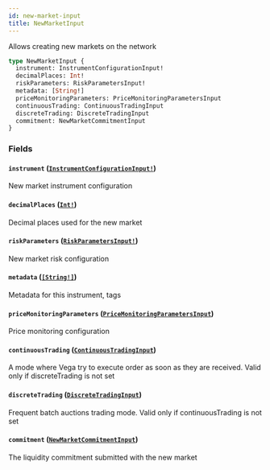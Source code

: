 ```yaml
---
id: new-market-input
title: NewMarketInput
---
```


Allows creating new markets on the network

```graphql
type NewMarketInput {
  instrument: InstrumentConfigurationInput!
  decimalPlaces: Int!
  riskParameters: RiskParametersInput!
  metadata: [String!]
  priceMonitoringParameters: PriceMonitoringParametersInput
  continuousTrading: ContinuousTradingInput
  discreteTrading: DiscreteTradingInput
  commitment: NewMarketCommitmentInput
}
```

### Fields

#### `instrument` ([`InstrumentConfigurationInput!`](/docs/graphql/inputs/instrument-configuration-input))

New market instrument configuration

#### `decimalPlaces` ([`Int!`](/docs/graphql/scalars/int))

Decimal places used for the new market

#### `riskParameters` ([`RiskParametersInput!`](/docs/graphql/inputs/risk-parameters-input))

New market risk configuration

#### `metadata` ([`[String!]`](/docs/graphql/scalars/string))

Metadata for this instrument, tags

#### `priceMonitoringParameters` ([`PriceMonitoringParametersInput`](/docs/graphql/inputs/price-monitoring-parameters-input))

Price monitoring configuration

#### `continuousTrading` ([`ContinuousTradingInput`](/docs/graphql/inputs/continuous-trading-input))

A mode where Vega try to execute order as soon as they are received. Valid only if discreteTrading is not set

#### `discreteTrading` ([`DiscreteTradingInput`](/docs/graphql/inputs/discrete-trading-input))

Frequent batch auctions trading mode. Valid only if continuousTrading is not set

#### `commitment` ([`NewMarketCommitmentInput`](/docs/graphql/inputs/new-market-commitment-input))

The liquidity commitment submitted with the new market

